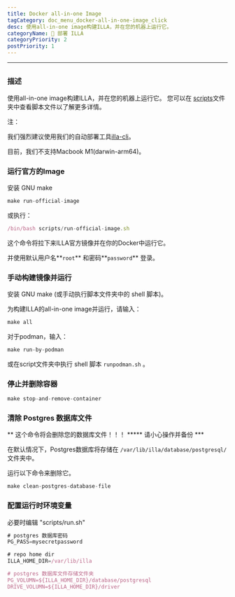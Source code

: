 ```yaml
---
title: Docker all-in-one Image
tagCategory: doc_menu_docker-all-in-one-image_click
desc: 使用all-in-one image构建ILLA，并在您的机器上运行它。
categoryName: 👷 部署 ILLA
categoryPriority: 2
postPriority: 1
---
```


* * *

## <Heading hidden>Docker all-in-one Image</Heading>

### 描述

使用all-in-one image构建ILLA，并在您的机器上运行它。 您可以在 [scripts](https://github.com/illacloud/deply-illa-manually/blob/main/docker/scripts)文件夹中查看脚本文件以了解更多详情。

注：

我们强烈建议使用我们的自动部署工具[illa-cli](https://github.com/illacloud/illa)。

目前，我们不支持Macbook M1(darwin-arm64)。

### 运行官方的Image

安装 GNU make

```jsx
make run-official-image
```

或执行：

```jsx
/bin/bash scripts/run-official-image.sh
```

这个命令将拉下来ILLA官方镜像并在你的Docker中运行它。

并使用默认用户名**`root`** 和密码**`password`** 登录。

### 手动构建镜像并运行

安装 GNU make (或手动执行脚本文件夹中的 shell 脚本)。

为构建ILLA的all-in-one image并运行，请输入：

```jsx
make all
```

对于podman，输入：

```jsx
make run-by-podman
```

或在script文件夹中执行 shell 脚本 `runpodman.sh` 。

### 停止并删除容器

```jsx
make stop-and-remove-container
```

### 清除 Postgres 数据库文件

** 这个命令将会删除您的数据库文件！！！ \*\*\*** 请小心操作并备份 \*\*\*

在默认情况下，Postgres数据库将存储在 `/var/lib/illa/database/postgresql/` 文件夹中。

运行以下命令来删除它。

```jsx
make clean-postgres-database-file
```

### 配置运行时环境变量

必要时编辑 "scripts/run.sh"

```jsx
# postgres 数据库密码
PG_PASS=mysecretpassword

# repo home dir
ILLA_HOME_DIR=/var/lib/illa

# postgres 数据库文件存储文件夹
PG_VOLUMN=${ILLA_HOME_DIR}/database/postgresql
DRIVE_VOLUMN=${ILLA_HOME_DIR}/driver
```
